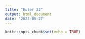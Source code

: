 ```yaml
---
title: "Euler 32"
output: html_document
date: '2023-05-27'
---
```


```r
knitr::opts_chunk$set(echo = TRUE)
```


